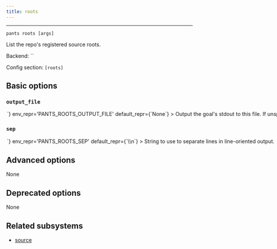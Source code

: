 ```yaml
---
title: roots
---
```



---

```
pants roots [args]
```

List the repo&#x27;s registered source roots.

Backend: <span className="color--primary">``</span>

Config section: <span className="color--primary">`[roots]`</span>

<span className={styles.options}>

## Basic options

### `output_file`

<Option
  cli_repr={`--roots-output-file=<path>`}
  env_repr='PANTS_ROOTS_OUTPUT_FILE'
  default_repr={`None`}
>

Output the goal&#x27;s stdout to this file. If unspecified, outputs to stdout.

</Option>

### `sep`

<Option
  cli_repr={`--roots-sep=<separator>`}
  env_repr='PANTS_ROOTS_SEP'
  default_repr={`\\n`}
>

String to use to separate lines in line-oriented output.

</Option>

## Advanced options

None

## Deprecated options

None

## Related subsystems

- [source](../subsystems/source.mdx)

</span>
